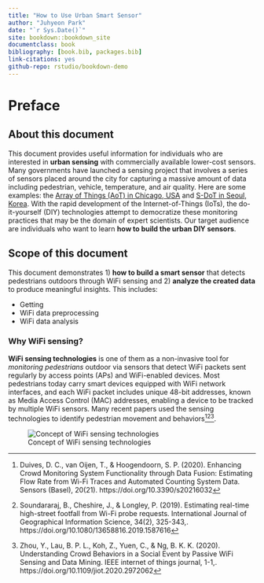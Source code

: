 ```yaml
--- 
title: "How to Use Urban Smart Sensor"
author: "Juhyeon Park"
date: "`r Sys.Date()`"
site: bookdown::bookdown_site
documentclass: book
bibliography: [book.bib, packages.bib]
link-citations: yes
github-repo: rstudio/bookdown-demo
---
```


# Preface

## About this document
This document provides useful information for individuals who are interested in **urban sensing** with commercially available lower-cost sensors. Many governments have launched a sensing project that involves a series of sensors placed around the city for capturing a massive amount of data including pedestrian, vehicle, temperature, and air quality. Here are some examples: the [Array of Things (AoT) in Chicago, USA](https://arrayofthings.github.io/) and [S-DoT in Seoul, Korea](https://github.com/seoul-iotdata/S-DoT_SampleData). With the rapid development of the Internet-of-Things (IoTs), the do-it-yourself (DIY) technologies attempt to democratize these monitoring practices that may be the domain of expert scientists. Our target audience are individuals who want to learn **how to build the urban DIY sensors**.

## Scope of this document
This document demonstrates 1) **how to build a smart sensor** that detects pedestrians outdoors through WiFi sensing and 2) **analyze the created data** to produce meaningful insights. This includes: 

  - Getting
  - WiFi data preprocessing
  - WiFi data analysis
  
### Why WiFi sensing?
**WiFi sensing technologies** is one of them as a non-invasive tool for *monitoring pedestrians* outdoor via sensors that detect WiFi packets sent regularly by access points (APs) and WiFi-enabled devices. Most pedestrians today carry smart devices equipped with WiFi network interfaces, and each WiFi packet includes unique 48-bit addresses, known as Media Access Control (MAC) addresses, enabling a device to be tracked by multiple WiFi sensors. Many recent papers used the sensing technologies to identify pedestrian movement and behaviors[^1][^2][^3].

![Concept of WiFi sensing technologies](./static/image/wifi-sensing-concept.png)

[^1]: Duives, D. C., van Oijen, T., & Hoogendoorn, S. P. (2020). Enhancing Crowd Monitoring System Functionality through Data Fusion: Estimating Flow Rate from Wi-Fi Traces and Automated Counting System Data. Sensors (Basel), 20(21). https://doi.org/10.3390/s20216032
[^2]: Soundararaj, B., Cheshire, J., & Longley, P. (2019). Estimating real-time high-street footfall from Wi-Fi probe requests. International Journal of Geographical Information Science, 34(2), 325-343,. https://doi.org/10.1080/13658816.2019.1587616 
[^3]: Zhou, Y., Lau, B. P. L., Koh, Z., Yuen, C., & Ng, B. K. K. (2020). Understanding Crowd Behaviors in a Social Event by Passive WiFi Sensing and Data Mining. IEEE internet of things journal, 1-1,. https://doi.org/10.1109/jiot.2020.2972062 

